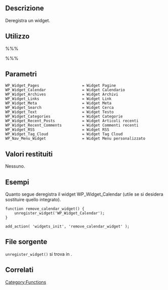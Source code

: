 {{Languages|
{{en|Function Reference/unregister widget}}
{{fr|Référence d'une fonction/Déréférencer un widget}}
{{it|Riferimento funzioni/unregister widget}}
}}

== Descrizione ==

Deregistra un widget.

== Utilizzo ==

%%%<?php unregister_widget( $widget_class ) ?>%%%

== Parametri ==

{{it:Parameter|$widget_class|object|Il nome di una classe che estende WP_Widget.}}

<pre>
WP_Widget_Pages                   = Widget Pagine
WP_Widget_Calendar                = Widget Calendario
WP_Widget_Archives                = Widget Archivi
WP_Widget_Links                   = Widget Link
WP_Widget_Meta                    = Widget Meta
WP_Widget_Search                  = Widget Cerca
WP_Widget_Text                    = Widget Testo
WP_Widget_Categories              = Widget Categorie
WP_Widget_Recent_Posts            = Widget Articoli recenti
WP_Widget_Recent_Comments         = Widget Commenti recenti
WP_Widget_RSS                     = Widget RSS
WP_Widget_Tag_Cloud               = Widget Tag Cloud
WP_Nav_Menu_Widget                = Widget Menu personalizzato
</pre>

== Valori restituiti ==

Nessuno.

== Esempi ==
Quanto segue deregistra il widget WP_Widget_Calendar (utile se si desidera sostituire quello integrato).

<pre>
function remove_calendar_widget() {
	unregister_widget('WP_Widget_Calendar');
}

add_action( 'widgets_init', 'remove_calendar_widget' );
</pre>

== File sorgente ==

<tt>unregister_widget()</tt> si trova in {{Trac|wp-includes/widgets.php}}.

== Correlati ==

{{Widget Tags}}

{{it:Tag Footer}}

[[Category:Functions]]